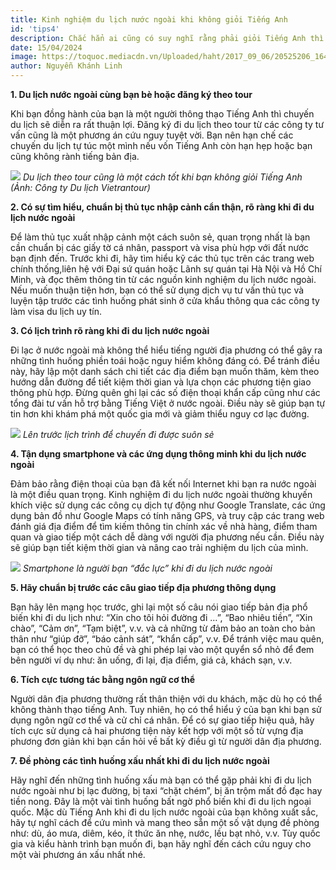 ```yaml
---
title: Kinh nghiệm du lịch nước ngoài khi không giỏi Tiếng Anh
id: 'tips4'
description: Chắc hẳn ai cũng có suy nghĩ rằng phải giỏi Tiếng Anh thì mới có thể đi du lịch nước ngoài. Thực tế, bạn hoàn toàn có thể khám phá thế giới mà không cần biết Tiếng Anh thông qua việc áp dụng 7 chiến lược dưới đây.
date: 15/04/2024
image: https://toquoc.mediacdn.vn/Uploaded/haht/2017_09_06/20525206_1649319838412108_5479793087162061619_n_HGOO.jpg
author: Nguyễn Khánh Linh
---
```


**1. Du lịch nước ngoài cùng bạn bè hoặc đăng ký theo tour**

Khi bạn đồng hành của bạn là một người thông thạo Tiếng Anh thì chuyến du lịch sẽ diễn ra rất thuận lợi. Đăng ký đi du lịch theo tour từ các công ty tư vấn cũng là một phương án cứu nguy tuyệt vời. Bạn nên hạn chế các chuyến du lịch tự túc một mình nếu vốn Tiếng Anh còn hạn hẹp hoặc bạn cũng không rành tiếng bản địa.

![](https://toquoc.mediacdn.vn/Uploaded/haht/2017_09_06/20525206_1649319838412108_5479793087162061619_n_HGOO.jpg)
_Du lịch theo tour cũng là một cách tốt khi bạn không giỏi Tiếng Anh
(Ảnh: Công ty Du lịch Vietrantour)_

**2. Có sự tìm hiểu, chuẩn bị thủ tục nhập cảnh cẩn thận, rõ ràng khi đi du lịch nước ngoài**

Để làm thủ tục xuất nhập cảnh một cách suôn sẻ, quan trọng nhất là bạn cần chuẩn bị các giấy tờ cá nhân, passport và visa phù hợp với đất nước bạn định đến. Trước khi đi, hãy tìm hiểu kỹ các thủ tục trên các trang web chính thống,liên hệ với Đại sứ quán hoặc Lãnh sự quán tại Hà Nội và Hồ Chí Minh, và đọc thêm thông tin từ các nguồn kinh nghiệm du lịch nước ngoài. Nếu muốn thuận tiện hơn, bạn có thể sử dụng dịch vụ tư vấn thủ tục và luyện tập trước các tình huống phát sinh ở cửa khẩu thông qua các công ty làm visa du lịch uy tín.

**3. Có lịch trình rõ ràng khi đi du lịch nước ngoài**

Đi lạc ở nước ngoài mà không thể hiểu tiếng người địa phương có thể gây ra những tình huống phiền toái hoặc nguy hiểm không đáng có. Để tránh điều này, hãy lập một danh sách chi tiết các địa điểm bạn muốn thăm, kèm theo hướng dẫn đường để tiết kiệm thời gian và lựa chọn các phương tiện giao thông phù hợp. Đừng quên ghi lại các số điện thoại khẩn cấp cũng như các tổng đài tư vấn hỗ trợ bằng Tiếng Việt ở nước ngoài. Điều này sẽ giúp bạn tự tin hơn khi khám phá một quốc gia mới và giảm thiểu nguy cơ lạc đường.

![](https://sakos.vn/wp-content/uploads/2023/04/du-lich-a_1.jpg)
_Lên trước lịch trình để chuyến đi được suôn sẻ_

**4. Tận dụng smartphone và các ứng dụng thông minh khi du lịch nước ngoài**

Đảm bảo rằng điện thoại của bạn đã kết nối Internet khi bạn ra nước ngoài là một điều quan trọng. Kinh nghiệm đi du lịch nước ngoài thường khuyến khích việc sử dụng các công cụ dịch tự động như Google Translate, các ứng dụng bản đồ như Google Maps có tính năng GPS, và truy cập các trang web đánh giá địa điểm để tìm kiếm thông tin chính xác về nhà hàng, điểm tham quan và giao tiếp một cách dễ dàng với người địa phương nếu cần. Điều này sẽ giúp bạn tiết kiệm thời gian và nâng cao trải nghiệm du lịch của mình.

![](https://cdn.tuoitrethudo.vn/stores/news_dataimages/2023/092023/14/16/lan-dau-du-lich-nuoc-ngoai-gen-z-can-chu-y-gi-kredivo-vietnam20230914163243.jpg?rt=20230914163248)
_Smartphone là người bạn “đắc lực” khi đi du lịch nước ngoài_

**5. Hãy chuẩn bị trước các câu giao tiếp địa phương thông dụng**

Bạn hãy lên mạng học trước, ghi lại một số câu nói giao tiếp bản địa phổ biến khi đi du lịch như: “Xin cho tôi hỏi đường đi …”, “Bao nhiêu tiền”, “Xin chào”, “Cảm ơn”, “Tạm biệt”, v.v. và cả những từ đảm bảo an toàn cho bản thân như “giúp đỡ”, “báo cảnh sát”, “khẩn cấp”, v.v.
Để tránh việc mau quên, bạn có thể học theo chủ đề và ghi phép lại vào một quyển sổ nhỏ để đem bên người ví dụ như: ăn uống, đi lại, địa điểm, giá cả, khách sạn, v.v.

**6. Tích cực tương tác bằng ngôn ngữ cơ thể**

Người dân địa phương thường rất thân thiện với du khách, mặc dù họ có thể không thành thạo tiếng Anh. Tuy nhiên, họ có thể hiểu ý của bạn khi bạn sử dụng ngôn ngữ cơ thể và cử chỉ cá nhân. Để có sự giao tiếp hiệu quả, hãy tích cực sử dụng cả hai phương tiện này kết hợp với một số từ vựng địa phương đơn giản khi bạn cần hỏi về bất kỳ điều gì từ người dân địa phương.

**7. Đề phòng các tình huống xấu nhất khi đi du lịch nước ngoài**

Hãy nghĩ đến những tình huống xấu mà bạn có thể gặp phải khi đi du lịch nước ngoài như bị lạc đường, bị taxi “chặt chém”, bị ăn trộm mất đồ đạc hay tiền nong. Đây là một vài tình huống bất ngờ phổ biến khi đi du lịch ngoại quốc. Mặc dù Tiếng Anh khi đi du lịch nước ngoài của bạn không xuất sắc, hãy tự nghĩ cách để cứu mình và mang theo sẵn một số vật dụng đề phòng như: dù, áo mưa, diêm, kéo, ít thức ăn nhẹ, nước, lều bạt nhỏ, v.v. Tùy quốc gia và kiểu hành trình bạn muốn đi, bạn hãy nghĩ đến cách cứu nguy cho một vài phương án xấu nhất nhé.
